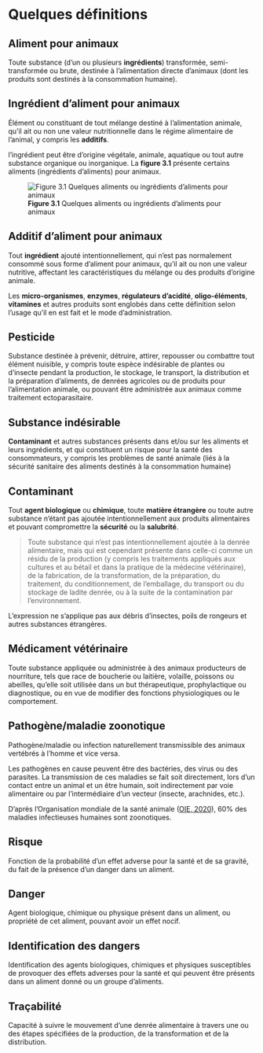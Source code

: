 # Quelques définitions{#definition}

##	Aliment pour animaux

Toute substance (d’un ou plusieurs **ingrédients**) transformée, semi-transformée ou brute, destinée à l’alimentation directe d’animaux (dont les produits sont destinés à la consommation humaine).

##	Ingrédient d’aliment pour animaux

Élément ou constituant de tout mélange destiné à l’alimentation animale, qu’il ait ou non une valeur nutritionnelle dans le régime alimentaire de l’animal, y compris les **additifs**.

l'ingrédient peut être d’origine végétale, animale, aquatique ou tout autre substance organique ou inorganique. La **figure 3.1** présente certains aliments (ingrédients d’aliments) pour animaux.

![**Figure 3.1** Quelques aliments ou ingrédients d’aliments pour animaux](figures/fig-3.1.png)

##	Additif d’aliment pour animaux

Tout **ingrédient** ajouté intentionnellement, qui n’est pas normalement consommé sous forme d’aliment pour animaux, qu’il ait ou non une valeur nutritive, affectant les caractéristiques du mélange ou des produits d’origine animale.

Les **micro-organismes**, **enzymes**, **régulateurs d’acidité**, **oligo-éléments**, **vitamines** et autres produits sont englobés dans cette définition selon l’usage qu’il en est fait et le mode d’administration.

## Pesticide

Substance destinée à prévenir, détruire, attirer, repousser ou combattre tout élément nuisible, y compris toute espèce indésirable de plantes ou d’insecte pendant la production, le stockage, le transport, la distribution et la préparation d’aliments, de denrées agricoles ou de produits pour l’alimentation animale, ou pouvant être administrée aux animaux comme traitement ectoparasitaire.

## Substance indésirable

**Contaminant** et autres substances présents dans et/ou sur les aliments et leurs ingrédients, et qui constituent un risque pour la santé des consommateurs, y compris les problèmes de santé animale (liés à la sécurité sanitaire des aliments destinés à la consommation humaine)

## Contaminant

Tout **agent biologique** ou **chimique**, toute **matière étrangère** ou toute autre substance n'étant pas ajoutée intentionnellement aux produits alimentaires et pouvant compromettre la **sécurité** ou la **salubrité**. 

> Toute substance qui n’est pas intentionnellement ajoutée à la denrée alimentaire, mais qui est cependant présente dans celle-ci comme un résidu de la production (y compris les traitements appliqués aux cultures et au bétail et dans la pratique de la médecine vétérinaire), de la fabrication, de la transformation, de la préparation, du traitement, du conditionnement, de l'emballage, du transport ou du stockage de ladite denrée, ou à la suite de la contamination par l'environnement.

L'expression ne s'applique pas aux débris d'insectes, poils de rongeurs et autres substances étrangères.

##	Médicament vétérinaire

Toute substance appliquée ou administrée à des animaux producteurs de nourriture, tels que race de boucherie ou laitière, volaille, poissons ou abeilles, qu’elle soit utilisée dans un but thérapeutique, prophylactique ou diagnostique, ou en vue de modifier des fonctions physiologiques ou le comportement.

##	Pathogène/maladie zoonotique

Pathogène/maladie ou infection naturellement transmissible des animaux vertébrés à l’homme et vice versa.

Les pathogènes en cause peuvent être des bactéries, des virus ou des parasites. La transmission de ces maladies se fait soit directement, lors d'un contact entre un animal et un être humain, soit indirectement par voie alimentaire ou par l’intermédiaire d'un vecteur (insecte, arachnides, etc.).

D'après l'Organisation mondiale de la santé animale ([OIE, 2020](https://www.oie.int/fr/pour-les-medias/une-seule-sante/)), 60% des maladies infectieuses humaines sont zoonotiques.

##	Risque

Fonction de la probabilité d’un effet adverse pour la santé et de sa gravité, du fait de la présence d’un danger dans un aliment.

##	Danger

Agent biologique, chimique ou physique présent dans un aliment, ou propriété de cet aliment, pouvant avoir un effet nocif.

##	Identification des dangers

Identification des agents biologiques, chimiques et physiques susceptibles de provoquer des effets adverses pour la santé et qui peuvent être présents dans un aliment donné ou un groupe d’aliments.

##	Traçabilité

Capacité à suivre le mouvement d’une denrée alimentaire à travers une ou des étapes spécifiées de la production, de la transformation et de la distribution.

